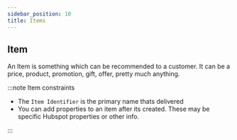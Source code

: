 ```yaml
---
sidebar_position: 10
title: Items
---
```


## Item

An Item is something which can be recommended to a customer. It can be a price, product, promotion, gift, offer, pretty much anything.


:::note Item constraints

* The ```Item Identifier``` is the primary name thats delivered
* You can add properties to an item after its created. These may be specific Hubspot properties or other info.

:::

